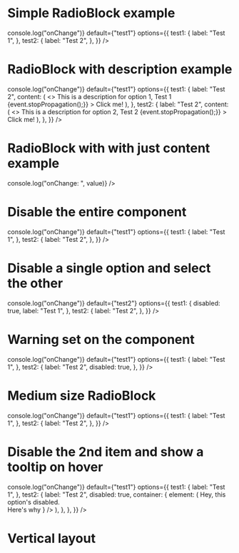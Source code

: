 
<Meta title="Inputs/RadioBlock" component={RadioBlock} />

# Simple RadioBlock example

<Canvas>
	<Story name="RadioBlock">
		<RadioBlock
			onChange={() => console.log("onChange")}
			default={"test1"}
			options={{
				test1: {
					label: "Test 1",
				},
				test2: {
					label: "Test 2",
				},
			}}
		/>
	</Story>
</Canvas>

# RadioBlock with description example

<Canvas>
	<Story name="RadioBlock Description">
		<RadioBlock
			onChange={() => console.log("onChange")}
			default={"test1"}
			options={{
				test1: {
					label: "Test 2",
					content: (
						<>
							<Text>
								This is a description for option 1, Test 1
							</Text>
							<TextButtonExternal
								underline
								inline={false}
								onClick={(event) => {event.stopPropagation();}}
							>
								Click me!
							</TextButtonExternal>
						</>
					),
				},
				test2: {
					label: "Test 2",
					content: (
						<>
							<Text>
								This is a description for option 2, Test 2
							</Text>
							<TextButtonExternal
								underline
								inline={false}
								onClick={(event) => {event.stopPropagation();}}
							>
								Click me!
							</TextButtonExternal>
						</>
					),
				},
			}}
		/>
	</Story>
</Canvas>

# RadioBlock with with just content example

<Canvas>
	<Story name="RadioBlock Content">
		<RadioBlock
			heightSize="none"
			direction="vert"
			options={radioBlockOptions}
			onChange={(value) => console.log("onChange: ", value)}
		/>
	</Story>
</Canvas>

# Disable the entire component

<Canvas>
	<Story name="Disabled">
		<RadioBlock
			disabled={true}
			onChange={() => console.log("onChange")}
			default={"test1"}
			options={{
				test1: {
					label: "Test 1",
				},
				test2: {
					label: "Test 2",
				},
			}}
		/>
	</Story>
</Canvas>

# Disable a single option and select the other

<Canvas>
	<Story name="Disabled Option">
		<RadioBlock
			onChange={() => console.log("onChange")}
			default={"test2"}
			options={{
				test1: {
					disabled: true,
					label: "Test 1",
				},
				test2: {
					label: "Test 2",
				},
			}}
		/>
	</Story>
</Canvas>

# Warning set on the component

<Canvas>
	<Story name="Warning">
		<RadioBlock
			warn={true}
			onChange={() => console.log("onChange")}
			default={"test1"}
			options={{
				test1: {
					label: "Test 1",
				},
				test2: {
					label: "Test 2",
					disabled: true,
				},
			}}
		/>
	</Story>
</Canvas>

# Medium size RadioBlock

<Canvas>
	<Story name="Medium Size">
		<RadioBlock
			heightSize="m"
			onChange={() => console.log("onChange")}
			default={"test1"}
			options={{
				test1: {
					label: "Test 1",
				},
				test2: {
					label: "Test 2",
				},
			}}
		/>
	</Story>
</Canvas>

# Disable the 2nd item and show a tooltip on hover

<Canvas>
	<Story name="Tooltip">
		<RadioBlock
			heightSize="m"
			onChange={() => console.log("onChange")}
			default={"test1"}
			options={{
				test1: {
					label: "Test 1",
				},
				test2: {
					label: "Test 2",
					disabled: true,
					container: {
						element: (
							<Tooltip
								content={
									<div>
										Hey, this option's disabled.
										<br />
										<a>Here's why</a>
									</div>
								}
							/>
						),
					},
				},
			}}
		/>
	</Story>
</Canvas>

# Vertical layout

<Canvas>
	<Story name="Vertical">
		<RadioBlock
			direction="vert"
			heightSize="m"
			default={"test1"}
			options={{
				test1: {
					label: "Test 1",
				},
				test2: {
					label: "Test 2",
				},
			}}
		/>
	</Story>
</Canvas>
